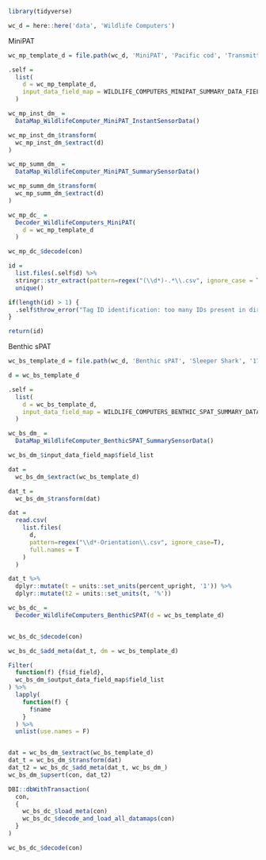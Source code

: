 ```r
library(tidyverse)

wc_d = here::here('data', 'Wildlife Computers')
```
MiniPAT
```r
wc_mp_template_d = file.path(wc_d, 'MiniPAT', 'Pacific cod', 'Transmitted data', '183970')

.self = 
  list(
    d = wc_mp_template_d,
    input_data_field_map = WILDLIFE_COMPUTERS_MINIPAT_SUMMARY_DATA_FIELDS
  )

wc_mp_inst_dm_ = 
  DataMap_WildlifeComputer_MiniPAT_InstantSensorData()

wc_mp_inst_dm_$transform(
  wc_mp_inst_dm_$extract(d)
)

wc_mp_summ_dm_ = 
  DataMap_WildlifeComputer_MiniPAT_SummarySensorData()

wc_mp_summ_dm_$transform(
  wc_mp_summ_dm_$extract(d)
)

wc_mp_dc_ = 
  Decoder_WildlifeComputers_MiniPAT(
    d = wc_mp_template_d
  )

wc_mp_dc_$decode(con)
```

```r
id =
  list.files(.self$d) %>%
  stringr::str_extract(pattern=regex("(\\d*)-.*\\.csv", ignore_case = T), group=1) %>%
  unique()

if(length(id) > 1) {
  .self$throw_error("Tag ID identification: too many IDs present in directory")
}

return(id)
```

Benthic sPAT
```r
wc_bs_template_d = file.path(wc_d, 'Benthic sPAT', 'Sleeper Shark', '175150')

d = wc_bs_template_d

.self = 
  list(
    d = wc_bs_template_d,
    input_data_field_map = WILDLIFE_COMPUTERS_BENTHIC_SPAT_SUMMARY_DATA_FIELDS
  )

wc_bs_dm_ =
  DataMap_WildlifeComputer_BenthicSPAT_SummarySensorData()

wc_bs_dm_$input_data_field_map$field_list

dat = 
  wc_bs_dm_$extract(wc_bs_template_d)

dat_t = 
  wc_bs_dm_$transform(dat)

dat =
  read.csv(
    list.files(
      d,
      pattern=regex("\\d*-Orientation\\.csv", ignore_case=T),
      full.names = T
    )
  )

dat_t %>% 
  dplyr::mutate(t = units::set_units(percent_upright, '1')) %>% 
  dplyr::mutate(t2 = units::set_units(t, '%'))

wc_bs_dc_ = 
  Decoder_WildlifeComputers_BenthicSPAT(d = wc_bs_template_d)


wc_bs_dc_$decode(con)

wc_bs_dc_$add_meta(dat_t, dm = wc_bs_template_d)

Filter(
  function(f) {f$id_field},
  wc_bs_dm_$output_data_field_map$field_list
) %>% 
  lapply(
    function(f) {
      f$name
    }
  ) %>% 
  unlist(use.names = F)


dat = wc_bs_dm_$extract(wc_bs_template_d)
dat_t = wc_bs_dm_$transform(dat)
dat_t2 = wc_bs_dc_$add_meta(dat_t, wc_bs_dm_)
wc_bs_dm_$upsert(con, dat_t2)

DBI::dbWithTransaction(
  con,
  {
    wc_bs_dc_$load_meta(con)
    wc_bs_dc_$decode_and_load_all_datamaps(con)
  }
)

wc_bs_dc_$decode(con)
```




